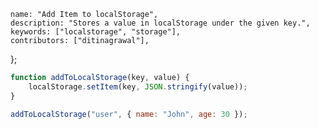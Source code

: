     name: "Add Item to localStorage",
    description: "Stores a value in localStorage under the given key.",
    keywords: ["localstorage", "storage"],
    contributors: ["ditinagrawal"],
};

```javascript
function addToLocalStorage(key, value) {
    localStorage.setItem(key, JSON.stringify(value));
}
```

```javascript
addToLocalStorage("user", { name: "John", age: 30 });
```
